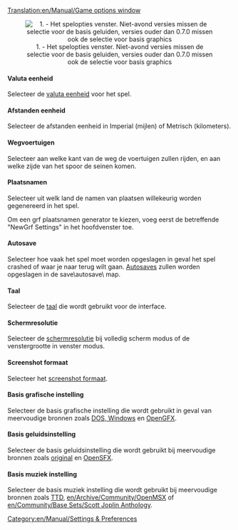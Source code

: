 [[Translation:en/Manual/Game options window]]
{{nl/Manual/Inhoudsopgave}}
<center>[[File:en/Manual/Game options.png|center|frame|1. - Het spelopties venster. Niet-avond versies missen de selectie voor de basis geluiden, versies ouder dan 0.7.0 missen ook de selectie voor basis graphics]]</center>

====Valuta eenheid====
Selecteer de [[en/Archive/Manual/Settings/Currency|valuta eenheid]] voor het spel.

====Afstanden eenheid====
Selecteer de afstanden eenheid in Imperial (mijlen) of Metrisch (kilometers).

====Wegvoertuigen====
Selecteer aan welke kant van de weg de voertuigen zullen rijden, en aan welke zijde van het spoor de seinen komen.

====Plaatsnamen====
Selecteer uit welk land de namen van plaatsen willekeurig worden gegenereerd in het spel.

Om een grf plaatsnamen generator te kiezen, voeg eerst de betreffende "NewGrf Settings" in het hoofdvenster toe.

====Autosave====
Selecteer hoe vaak het spel moet worden opgeslagen in geval het spel crashed of waar je naar terug wilt gaan. [[en/Archive/Manual/Settings/Autosave|Autosaves]] zullen worden opgeslagen in de save\autosave\ map.

====Taal====
Selecteer de [[en/Archive/Manual/Settings/Language|taal]] die wordt gebruikt voor de interface.

====Schermresolutie====
Selecteer de [[en/Archive/Manual/Settings/Resolution|schermresolutie]] bij volledig scherm modus of de venstergrootte in venster modus.

====Screenshot formaat====
Selecteer het [[en/Archive/Manual/Settings/Screenshot format|screenshot formaat]].

====Basis grafische instelling====
Selecteer de basis grafische instelling die wordt gebruikt in geval van meervoudige bronnen zoals [[en/Archive/Manual/Installation FAQ#what-files-do-i-need-from-ttd|DOS, Windows]] en [[en/Archive/Community/Graphics Replacement|OpenGFX]].

====Basis geluidsinstelling====
Selecteer de basis geluidsinstelling die wordt gebruikt bij meervoudige bronnen zoals [[en/Archive/Manual/Installation FAQ#what-files-do-i-need-from-ttd|original]] en [[en/Archive/Community/Sound Effects Replacement|OpenSFX]].

====Basis muziek instelling====
Selecteer de basis muziek instelling die wordt gebruikt bij meervoudige bronnen zoals [[en/Archive/Manual/Installation FAQ#what-files-do-i-need-from-ttd|TTD]], [[en/Archive/Community/OpenMSX]] of [[en/Community/Base Sets/Scott Joplin Anthology]].

[[Category:en/Manual/Settings & Preferences]]